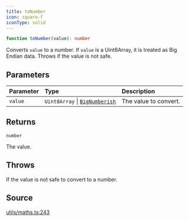 ```yaml
---
title: toNumber
icon: square-f
iconType: solid
---
```


```ts
function toNumber(value): number
```

Converts `value` to a number. If `value` is a Uint8Array, it is treated as Big Endian data. Throws if the value is
not safe.

## Parameters

| Parameter | Type | Description |
| :------ | :------ | :------ |
| `value` | `Uint8Array` \| [`BigNumberish`](/sdk/content/type-aliases/BigNumberish) | The value to convert. |

## Returns

`number`

The value.

## Throws

If the value is not safe to convert to a number.

## Source

[utils/maths.ts:243](https://github.com/dominant-strategies/quais.js/blob/191734f84dfad16356d604ee17f04ede3d7ccb03/src/utils/maths.ts#L243)
